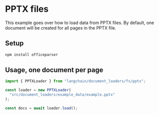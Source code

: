 # PPTX files

This example goes over how to load data from PPTX files. By default, one document will be created for all pages in the PPTX file.

## Setup

```bash npm2yarn
npm install officeparser
```

## Usage, one document per page

```typescript
import { PPTXLoader } from "langchain/document_loaders/fs/pptx";

const loader = new PPTXLoader(
  "src/document_loaders/example_data/example.pptx"
);

const docs = await loader.load();
```
